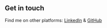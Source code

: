 ## Get in touch

Find me on other platforms: [LinkedIn](https://www.linkedin.com/in/lars147/) & [GitHub](https://www.github.com/Lars147/)
